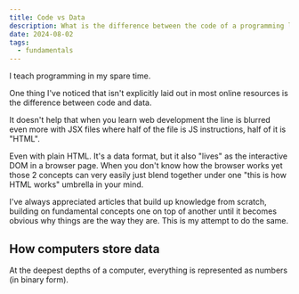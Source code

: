 ```yaml
---
title: Code vs Data
description: What is the difference between the code of a programming language and data formats?
date: 2024-08-02
tags:
  - fundamentals
---
```


I teach programming in my spare time.

One thing I've noticed that isn't explicitly laid out in most online resources is the difference between code and data. 

It doesn't help that when you learn web development the line is blurred even more with JSX files where half of the file is JS instructions, half of it is "HTML".

Even with plain HTML. It's a data format, but it also "lives" as the interactive DOM in a browser page. 
When you don't know how the browser works yet those 2 concepts can very easily just blend together under one "this is how HTML works" umbrella in your mind.

I've always appreciated articles that build up knowledge from scratch, building on fundamental concepts one on top of another until it becomes obvious why things are the way they are. This is my attempt to do the same.



## How computers store data

At the deepest depths of a computer, everything is represented as numbers (in binary form).



